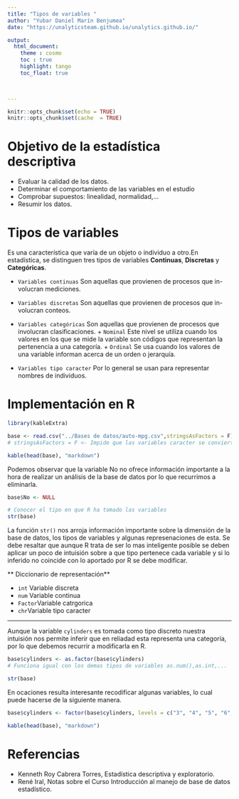 ```yaml
---
title: "Tipos de variables "
author: "Yubar Daniel Marín Benjumea"
date: "https://unalyticsteam.github.io/unalytics.github.io/"

output: 
  html_document:
    theme : cosmo
    toc : true
    highlight: tango
    toc_float: true


    
---
```




```r
knitr::opts_chunk$set(echo = TRUE)
knitr::opts_chunk$set(cache  = TRUE)
```

# Objetivo de la estadística descriptiva

* Evaluar la calidad de los datos.
* Determinar el comportamiento de las variables en el estudio
* Comprobar supuestos: linealidad, normalidad,...
* Resumir los datos.



# Tipos de variables

Es una característica que varía de un objeto o individuo a otro.En estadística, se distinguen tres tipos de variables **Continuas**, **Discretas** y **Categóricas**.

* `Variables continuas` Son aquellas que provienen de procesos que in-
volucran mediciones.

* `Variables discretas` Son aquellas que provienen de procesos que in-
volucran conteos.

* `Variables categóricas` Son aquellas que provienen de procesos que
involucran clasificaciones.
      + `Nominal` Este nivel se utiliza cuando los valores en los que se mide la variable son códigos que representan la pertenencia a una categoría.
      + `Ordinal` Se usa cuando los valores de una variable informan acerca
de un orden o jerarquía.

* `Variables tipo caracter` Por lo general se usan para representar nombres de individuos.

# Implementación en R

```r
library(kableExtra)

base <- read.csv("../Bases de datos/auto-mpg.csv",stringsAsFactors = F)
# stringsAsFactors = F <- Impide que las variables caracter se conviertan en factor

kable(head(base), "markdown")
```


Podemos observar que la variable No no ofrece información importante a la hora de realizar un análisis de la base de datos por lo que recurrimos a eliminarla.

```r
base$No <- NULL
```



```r
# Conocer el tipo en que R ha tomado las variables
str(base)
```
La función `str()` nos arroja información importante sobre la dimensión de la base de datos, los tipos de variables y algunas represenaciones de esta. Se debe resaltar que aunque R trata de ser lo mas inteligente posible se deben aplicar un poco de intuisión sobre a que tipo pertenece cada variable y si lo inferido no coincide con lo aportado por R se debe modificar.

** Diccionario de representación**

* `int` Variable discreta
* `num` Variable continua
* `Factor`Variable catrgorica
* `chr`Variable tipo caracter




***

Aunque la variable `cylinders` es tomada como tipo discreto nuestra intuisión nos permite inferir que en reliadad esta representa una categoría, por lo que debemos recurrir a modificarla en R.

```r
base$cylinders <- as.factor(base$cylinders)
# Funciona igual con los demas tipos de variables as.num(),as.int,...

str(base)
```
En ocaciones resulta interesante recodificar algunas variables, lo cual puede hacerse  de la siguiente manera.

```r
base$cylinders <- factor(base$cylinders, levels = c("3", "4", "5", "6", "8"),labels = c("3Cylin", "4Cylin", "5Cylin", "6Cylin", "8Cylin"))

kable(head(base), "markdown")
```

# Referencias

* Kenneth Roy Cabrera Torres, Estadística descriptiva y exploratorio.
* René Iral, Notas sobre el Curso Introducción al manejo de base de datos estadístico.


